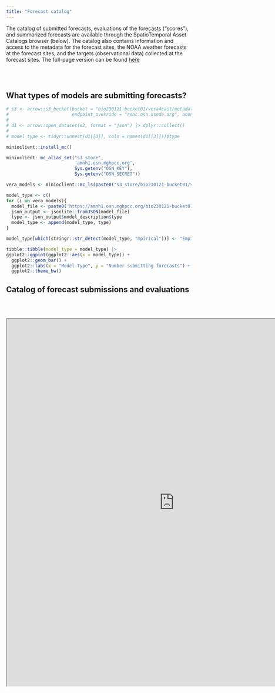 ```yaml
---
title: "Forecast catalog"
---
```


The catalog of submitted forecasts, evaluations of the forecasts ("scores"), and summarized forecasts are available through the SpatioTemporal Asset Catalogs browser (below). The catalog also contains information and access to the metadata for the forecast sites, the NOAA weather forecasts at the forecast sites, and the targets (observational data) collected at the forecast sites. The full-page version can be found [here](https://radiantearth.github.io/stac-browser/#/external/raw.githubusercontent.com/LTREB-reservoirs/vera4cast/main/catalog/catalog.json)

<br /> <br />

## What types of models are submitting forecasts?

```r
# s3 <- arrow::s3_bucket(bucket = "bio230121-bucket01/vera4cast/metadata/model_id/",
#                        endpoint_override = "renc.osn.xsede.org", anonymous = TRUE)
# 
# d1 <- arrow::open_dataset(s3, format = "json") |> dplyr::collect()
# 
# model_type <- tidyr::unnest(d1[[3]], cols = names(d1[[3]]))$type

minioclient::install_mc()

minioclient::mc_alias_set("s3_store",
                          'amnh1.osn.mghpcc.org',
                          Sys.getenv("OSN_KEY"),
                          Sys.getenv("OSN_SECRET"))

vera_models <- minioclient::mc_ls(paste0("s3_store/bio230121-bucket01/vera4cast/metadata/model_id"))

model_type <- c()
for (i in vera_models){
  model_file <- paste0('https://amnh1.osn.mghpcc.org/bio230121-bucket01/vera4cast/metadata/model_id/',i)
  json_output <- jsonlite::fromJSON(model_file)
  type <- json_output$model_description$type
  model_type <- append(model_type, type)
}

model_type[which(stringr::str_detect(model_type, "mpirical"))] <- "Empirical"

tibble::tibble(model_type = model_type) |> 
ggplot2::ggplot(ggplot2::aes(x = model_type)) +
  ggplot2::geom_bar() +
  ggplot2::labs(x = "Model Type", y = "Number submitting forecasts") +
  ggplot2::theme_bw()
```

## Catalog of forecast submissions and evaluations {#sec-spatiotemporal-asset-catalog}

<br /> <br />

```{=html}
<iframe width="910" height="1000" src="https://radiantearth.github.io/stac-browser/#/external/raw.githubusercontent.com/LTREB-reservoirs/vera4cast/main/catalog/catalog.json" title="Webpage example"></iframe>
```
